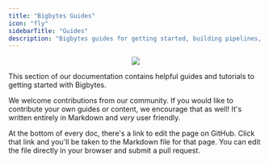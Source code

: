 ```yaml
---
title: "Bigbytes Guides"
icon: "fly"
sidebarTitle: "Guides"
description: "Bigbytes guides for getting started, building pipelines, and more."
---
```

<p align='center'>
<img src="https://github.com/digitranslab/bigbytes/assets/59450879/7ef1cc84-0b15-4e6c-aa5c-74fdba7c2d5f"/>
</p>

This section of our documentation contains helpful guides and tutorials to getting started with Bigbytes.


We welcome contributions from our community. If you would like to contribute your own guides or content, we encourage that as well! It's written entirely in Markdown and _very_ user friendly.

At the bottom of every doc, there's a link to edit the page on GitHub. Click that link and you'll be taken to the Markdown file for that page. You can edit the file directly in your browser and submit a pull request.
